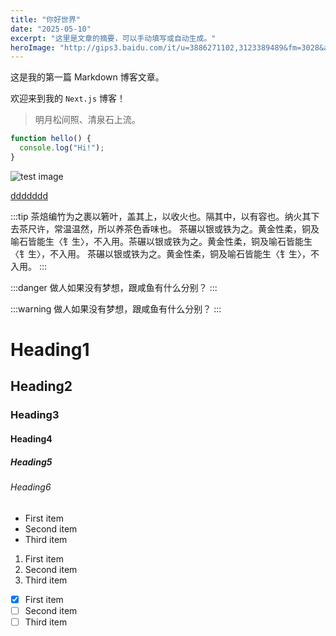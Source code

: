 ```yaml
---
title: "你好世界"
date: "2025-05-10"
excerpt: "这里是文章的摘要，可以手动填写或自动生成。"
heroImage: "http://gips3.baidu.com/it/u=3886271102,3123389489&fm=3028&app=3028&f=JPEG&fmt=auto?w=1280&h=960"
---
```


这是我的第一篇 Markdown 博客文章。

欢迎来到我的 `Next.js` 博客！

> 明月松间照、清泉石上流。

```js
function hello() {
  console.log("Hi!");
}
```

![test image](/man.jpg)

[ddddddd](https://baidu.com)

:::tip
茶焙编竹为之裹以箬叶，盖其上，以收火也。隔其中，以有容也。纳火其下去茶尺许，常温温然，所以养茶色香味也。
茶碾以银或铁为之。黄金性柔，铜及喻石皆能生〈钅生〉，不入用。茶碾以银或铁为之。黄金性柔，铜及喻石皆能生〈钅生〉，不入用。
茶碾以银或铁为之。黄金性柔，铜及喻石皆能生〈钅生〉，不入用。
:::

:::danger
做人如果没有梦想，跟咸鱼有什么分别？
:::

:::warning
做人如果没有梦想，跟咸鱼有什么分别？
:::

# Heading1

## Heading2

### Heading3

#### Heading4

##### Heading5

###### Heading6

- First item
- Second item
- Third item

1. First item
2. Second item
3. Third item

- [x] First item
- [ ] Second item
- [ ] Third item
